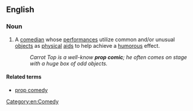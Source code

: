 ==English==

===Noun===
{{wikipedia}}
{{en-noun|sg=[[prop]] [[comic]]}}

#A [[comedian]] whose [[performance]]s utilize common and/or unusual [[objects]] as [[physical]] [[aids]] to help achieve a [[humorous]] effect.
#:''Carrot Top is a well-know '''prop comic'''; he often comes on stage with a huge box of odd objects.''

====Related terms====
*[[prop comedy]]

[[Category:en:Comedy]]